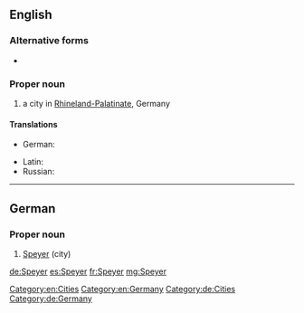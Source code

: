 ==English==
{{wikipedia}}

===Alternative forms===
* {{l|en|Spires}}

===Proper noun===
{{en-proper noun}}

# a city in [[Rhineland-Palatinate]], Germany

====Translations====
{{trans-top|a city in Germany}}
* German: {{t+|de|Speyer}}
{{trans-mid}}
* Latin: {{t|la|Spī́ra|f}}
* Russian: {{t+|ru|Шпайер|sc=Armn}}
{{trans-bottom}}

[[Category:en:Cities]]
[[Category:en:Germany]]

----

==German==
{{wikipedia|lang=de}}

===Proper noun===
{{de-proper noun|n}}

# [[Speyer#English|Speyer]] (city)

[[Category:de:Cities]]
[[Category:de:Germany]]

[[de:Speyer]]
[[es:Speyer]]
[[fr:Speyer]]
[[mg:Speyer]]